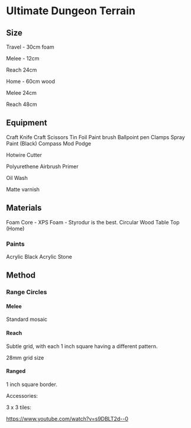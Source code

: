 # Ultimate Dungeon Terrain

## Size

Travel - 30cm foam

Melee - 12cm

Reach 24cm

Home - 60cm wood

Melee 24cm

Reach 48cm

## Equipment

Craft Knife
Craft Scissors
Tin Foil
Paint brush
Ballpoint pen
Clamps
Spray Paint (Black)
Compass
Mod Podge

Hotwire Cutter

Polyurethene Airbrush Primer

Oil Wash

Matte varnish

## Materials

Foam Core - XPS Foam - Styrodur is the best.
Circular Wood Table Top (Home)

### Paints

Acrylic Black
Acrylic Stone

## Method

### Range Circles

#### Melee

Standard mosaic

#### Reach

Subtle grid, with each 1 inch square having a different pattern.

28mm grid size

#### Ranged

1 inch square border.

Accessories:

3 x 3 tiles:

https://www.youtube.com/watch?v=s9DBLT2d--0
